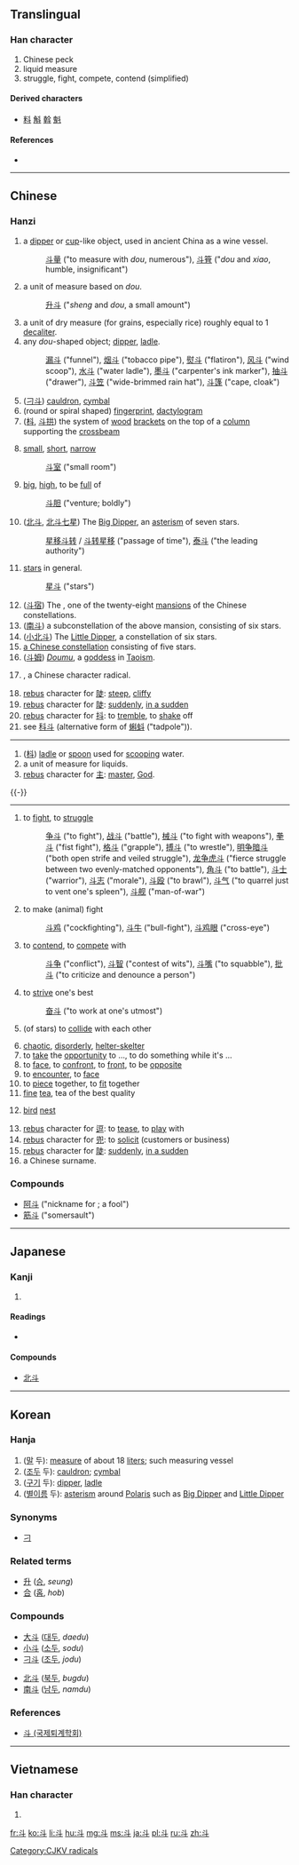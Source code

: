 {{also|鬥}}
==Translingual==
{{stroke order|type=animate}}

===Han character===
{{Han char|rn=68|rad=斗|as=00|sn=4|four=3400<sub>0</sub>|canj=卜十 (YJ)}}

# Chinese peck
# liquid measure
# struggle, fight, compete, contend (simplified)

====Derived characters====
* [[料]] [[斛]] [[斡]] [[魁]]

====References====
* {{Han ref|kx=0477.240|dkj=13489|dj=0835.270|hdz=32252.010|uh=6597|ud=26007|bh=A4E6|bd=42214}}

----

==Chinese==

===Hanzi===
{{zh-pron|1|dipper, ladle|toːʔ|tˁoʔ|təuˣ|dǒu|toʊ̯²¹⁴|dau2|tɐu³⁵|tɜ³⁴|[[táu]] (colloquial), [[tóo]] (literary)}}
{{cmn-hanzi|tra=斗|pin=[[dǒu]] ([[dou3]])|wg=tou<sup>3</sup>}}

# a [[dipper]] or [[cup]]-like object, used in ancient China as a wine vessel.
#:[[斗量]] ("to measure with ''dou'', numerous"), [[斗筲]] ("''dou'' and ''xiao'', humble, insignificant")
# a unit of measure based on ''dou''.
#:[[升斗]] ("''sheng'' and ''dou'', a small amount")
# a unit of dry measure (for grains, especially rice) roughly equal to 1 [[decaliter]].
# any ''dou''-shaped object; [[dipper]], [[ladle]].
#:[[漏斗]] ("funnel"), [[烟斗]] ("tobacco pipe"), [[熨斗]] ("flatiron"), [[风斗]] ("wind scoop"), [[水斗]] ("water ladle"), [[墨斗]] ("carpenter's ink marker"), [[抽斗]] ("drawer"), [[斗笠]] ("wide-brimmed rain hat"), [[斗篷]] ("cape, cloak")
# ([[刁斗]]) [[cauldron]], [[cymbal]]
# (round or spiral shaped) [[fingerprint]], [[dactylogram]]
# ([[枓]], [[斗拱]]) {{architecture|lang=cmn}} the system of [[wood]] [[bracket]]s on the top of a [[column]] supporting the [[crossbeam]]
# {{figurative|lang=cmn}} [[small]], [[short]], [[narrow]]
#:[[斗室]] ("small room")
# {{figurative|lang=cmn}} [[big]], [[high]], to be [[full]] of
#:[[斗胆]] ("venture; boldly")
# ([[北斗]], [[北斗七星]]) The [[Big Dipper]], an [[asterism]] of seven stars.
#:[[星移斗转]] / [[斗转星移]] ("passage of time"), [[泰斗]] ("the leading authority")
# [[star]]s in general.
#:[[星斗]] ("stars")
# ([[斗宿]]) The {{w|Dipper (Chinese constellation)}}, one of the twenty-eight [[mansion]]s of the Chinese constellations.
# ([[南斗]]) a subconstellation of the above mansion, consisting of six stars.
# ([[小北斗]]) The [[Little Dipper]], a constellation of six stars.
# [[w:zh:斗 (星官)|a Chinese constellation]] consisting of five stars.
# ([[斗姆]]) [[w:zh:斗姆|''Doumu'']], a [[goddess]] in [[Taoism]].
# {{w|Radical 68}}, a Chinese character radical.
# [[rebus]] character for [[陡]]: [[steep]], [[cliffy]]
# [[rebus]] character for [[陡]]: [[suddenly]], [[in a sudden]]
# [[rebus]] character for [[抖]]: to [[tremble]], to [[shake]] off
# see [[科斗]] (alternative form of [[蝌蚪]] ("tadpole")).
----
{{zh-pron|2|water ladle|toʔ|toʔ|ʨɨoˣ|zhǔ|ʈʂu²¹⁴}}
{{cmn-hanzi|tra=斗|pin=[[zhǔ]] ([[zhu3]])|wg=chu<sup>3</sup>}}
# ([[枓]]) [[ladle]] or [[spoon]] used for [[scooping]] water.
# a unit of measure for liquids.
# [[rebus]] character for [[主]]: [[master]], [[God]].
{{-}}
----
{{zh-pron|3|to fight|toːɡs|tˁok-s|BSunlisted=y|təuᴴ|dòu|audiocmn=zh-dòu.ogg|toʊ̯⁵¹|dau3|tɐu³³|tɜ³⁴|[[tàu]] (colloquial), [[tòo]] (literary)}}
{{cmn-hanzi|tra=[[鬥]] or '''斗'''|pin=[[dòu]] ([[dou4]])|wg=tou<sup>4</sup>}}
# to [[fight]], to [[struggle]]
#:[[争斗]] ("to fight"), [[战斗]] ("battle"), [[械斗]] ("to fight with weapons"), [[拳斗]] ("fist fight"), [[格斗]] ("grapple"), [[搏斗]] ("to wrestle"), [[明争暗斗]] ("both open strife and veiled struggle"), [[龙争虎斗]] ("fierce struggle between two evenly-matched opponents"), [[角斗]] ("to battle"), [[斗士]] ("warrior"), [[斗志]] ("morale"), [[斗殴]] ("to brawl"), [[斗气]] ("to quarrel just to vent one's spleen"), [[斗舰]] ("man-of-war")
# to make (animal) fight
#:[[斗鸡]] ("cockfighting"), [[斗牛]] ("bull-fight"), [[斗鸡眼]] ("cross-eye")
# to [[contend]], to [[compete]] with
#:[[斗争]] ("conflict"), [[斗智]] ("contest of wits"), [[斗嘴]] ("to squabble"), [[批斗]] ("to criticize and denounce a person")
# to [[strive]] one's best
#:[[奋斗]] ("to work at one's utmost")
# {{archaic|lang=cmn}} (of stars) to [[collide]] with each other
# [[chaotic]], [[disorderly]], [[helter-skelter]]
# to [[take]] the [[opportunity]] to ..., to do something while it's ...
# to [[face]], to [[confront]], to [[front]], to be [[opposite]]
# to [[encounter]], to [[face]]
# to [[piece]] together, to [[fit]] together
# [[fine]] [[tea]], tea of the best quality
# {{dialectal|lang=cmn}} [[bird]] [[nest]]
# [[rebus]] character for [[逗]]: to [[tease]], to [[play]] with
# [[rebus]] character for [[兜]]: to [[solicit]] (customers or business)
# [[rebus]] character for [[陡]]: [[suddenly]], [[in a sudden]]
# a Chinese surname.

===Compounds===
* [[阿斗]] ("nickname for {{w|Liu Shan}}; a fool")
* [[筋斗]] ("somersault")

----

==Japanese==

===Kanji===
{{ja-kanji|grade=c|rs=斗00}}

# {{defn|lang=ja|sort=斗00}}

====Readings====
* {{ja-readings|on=[[と]] (to), [[とう]] (tō)|kun=[[とます]] (tomasu), [[ます]] (masu), [[ひしゃく]] (hishaku)}}

====Compounds====
{{top2}}
* [[北斗]]
{{bottom}}

----

==Korean==

===Hanja===
{{ko-hanja|hangeul=두|eumhun=|rv=du|mr=tu|y=twu}}

# ([[말]] 두): [[measure]] of about 18 [[liter]]s; such measuring vessel 
# ([[조두]] 두): [[cauldron]]; [[cymbal]] 
# ([[구기]] 두): [[dipper]], [[ladle]] 
# ([[별]][[이름]] 두): [[asterism]] around [[Polaris]] such as [[Big Dipper]] and [[Little Dipper]]

===Synonyms===
* {{sense|cauldron}} [[刁]]

===Related terms===
* [[升]] ([[승]], ''seung'')
* [[合]] ([[홉]], ''hob'')

===Compounds===
{{top2}}
* [[大斗]] ([[대두]], ''daedu'')
* [[小斗]] ([[소두]], ''sodu'')
* [[刁斗]] ([[조두]], ''jodu'')
{{mid2}}
* [[北斗]] ([[북두]], ''bugdu'')
* [[南斗]] ([[남두]], ''namdu'')
{{bottom}}

===References===
* [http://www.toegye.ne.kr/dic/read_dic.asp?table=board&page=1&m_no=4471&str1=2&str2=%E5%88%81 斗 (국제퇴계학회)] 

----

==Vietnamese==

===Han character===
{{vi-hantu|[[đẩu]], [[đấu]], [[điếu]], [[tẩu]]|rs=斗00}}

# {{defn|lang=vi|sort=斗00}}

[[Category:CJKV radicals]]

[[fr:斗]]
[[ko:斗]]
[[li:斗]]
[[hu:斗]]
[[mg:斗]]
[[ms:斗]]
[[ja:斗]]
[[pl:斗]]
[[ru:斗]]
[[zh:斗]]